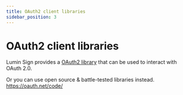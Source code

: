 ```yaml
---
title: OAuth2 client libraries
sidebar_position: 3
---
```


# OAuth2 client libraries

Lumin Sign provides a [OAuth2 library](/docs/category/lumin-javascript-api-client/) that can be used to interact with OAuth 2.0.

Or you can use open source & battle-tested libraries instead. https://oauth.net/code/
